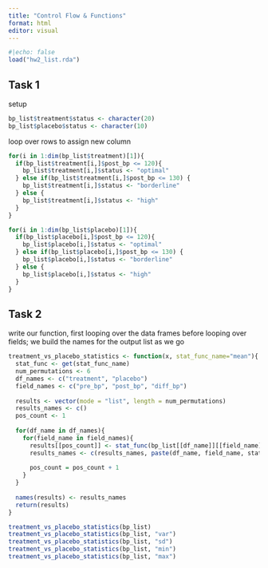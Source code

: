 ```yaml
---
title: "Control Flow & Functions"
format: html
editor: visual
---
```


```r
#|echo: false
load("hw2_list.rda")
```

## Task 1

setup

```r
bp_list$treatment$status <- character(20)
bp_list$placebo$status <- character(10)
```

loop over rows to assign new column

```r
for(i in 1:dim(bp_list$treatment)[1]){
  if(bp_list$treatment[i,]$post_bp <= 120){
    bp_list$treatment[i,]$status <- "optimal"
  } else if(bp_list$treatment[i,]$post_bp <= 130) {
    bp_list$treatment[i,]$status <- "borderline"
  } else {
    bp_list$treatment[i,]$status <- "high"
  }
}

for(i in 1:dim(bp_list$placebo)[1]){
  if(bp_list$placebo[i,]$post_bp <= 120){
    bp_list$placebo[i,]$status <- "optimal"
  } else if(bp_list$placebo[i,]$post_bp <= 130) {
    bp_list$placebo[i,]$status <- "borderline"
  } else {
    bp_list$placebo[i,]$status <- "high"
  }
}
```

## Task 2

write our function, first looping over the data frames before looping over fields; we build the names for the output list as we go

```r
treatment_vs_placebo_statistics <- function(x, stat_func_name="mean"){
  stat_func <- get(stat_func_name)
  num_permutations <- 6
  df_names <- c("treatment", "placebo")
  field_names <- c("pre_bp", "post_bp", "diff_bp")
  
  results <- vector(mode = "list", length = num_permutations)
  results_names <- c()
  pos_count <- 1
  
  for(df_name in df_names){
    for(field_name in field_names){
      results[[pos_count]] <- stat_func(bp_list[[df_name]][[field_name]])
      results_names <- c(results_names, paste(df_name, field_name, stat_func_name, sep = "_"))
      
      pos_count = pos_count + 1
    }
  }
  
  names(results) <- results_names
  return(results)
}

treatment_vs_placebo_statistics(bp_list)
treatment_vs_placebo_statistics(bp_list, "var")
treatment_vs_placebo_statistics(bp_list, "sd")
treatment_vs_placebo_statistics(bp_list, "min")
treatment_vs_placebo_statistics(bp_list, "max")
```
